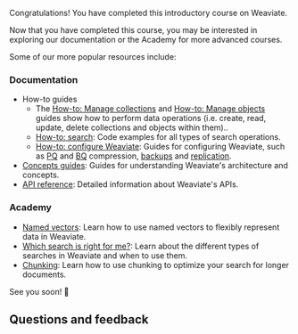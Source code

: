 Congratulations! You have completed this introductory course on Weaviate.

Now that you have completed this course, you may be interested in exploring our documentation or the Academy for more advanced courses.

Some of our more popular resources include:

### Documentation

- How-to guides
    - The [How-to: Manage collections](/weaviate/manage-collections/index.mdx) and [How-to: Manage objects](/weaviate/manage-objects/index.mdx) guides show how to perform data operations (i.e. create, read, update, delete collections and objects within them)..
    - [How-to: search](/weaviate/search/index.mdx): Code examples for all types of search operations.
    - [How-to: configure Weaviate](/weaviate/configuration/index.mdx): Guides for configuring Weaviate, such as [PQ](/weaviate/configuration/compression/pq-compression.md) and [BQ](/weaviate/configuration/compression/bq-compression.md) compression, [backups](/deploy/configuration/backups.md) and [replication](/deploy/configuration/replication.md).
- [Concepts guides](/weaviate/concepts/index.md): Guides for understanding Weaviate's architecture and concepts.
- [API reference](/weaviate/api/index.mdx): Detailed information about Weaviate's APIs.

### Academy

- [Named vectors](/academy/py/named_vectors): Learn how to use named vectors to flexibly represent data in Weaviate.
- [Which search is right for me?](/academy/py/standalone/which_search): Learn about the different types of searches in Weaviate and when to use them.
- [Chunking](/academy/py/standalone/chunking): Learn how to use chunking to optimize your search for longer documents.


<CTASocials />

See you soon! 👋

## Questions and feedback


<DocsFeedback/>
